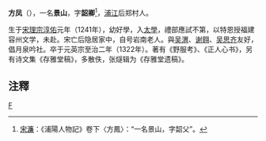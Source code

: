 {{Otheruses|other=名为方鳳的其他人物|方鳳 (正德進士)}}
'''方凤'''（{{bd|1241年||1322年||Fang}}），一名'''景山'''，字'''韶卿'''<ref>[[宋濂|宋濂]]：《浦陽人物記》卷下〈方鳳〉：“一名景山，字韶父”。</ref>，[[浦江|浦江]]后郑村人。

生于[[宋理宗|宋理宗]][[淳佑|淳佑]]元年（1241年），幼好學，入[[太學|太學]]，禮部應試不第，以特恩授福建容州文学，未赴。宋亡后隐居家中，自号岩南老人。與[[吳謂_(元朝)|吴渭]]、[[谢翱|谢翱]]、[[吴思齐|吴思齐]]友好，倡月泉吟社。卒于元英宗至治二年（1322年）。著有《野服考》、《正人心书》，另有诗文集《存雅堂稿》，多散佚，张燧辑为《存雅堂遗稿》。

==注釋==
<references/>

{{宋朝人物小作品}}
[[Category:宋朝政治人物|F]]